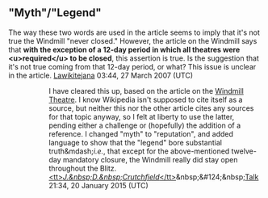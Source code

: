 <article id="10296630" title=Talk:Vivian Van Damm>
	<talkpage id="10296630" title="Talk:Vivian Van Damm">
{{WikiProject Biography
|living=no
|class=stub

|listas=Van Damm, Vivian
}}
==&quot;Myth&quot;/&quot;Legend&quot;==
The way these two words are used in the article seems to imply that it's not true the Windmill &quot;never closed.&quot; However, the article on the Windmill says that '''with the exception of a 12-day period in which all theatres were &lt;u&gt;required&lt;/u&gt; to be closed''', this assertion is true. Is the suggestion that it's not true coming from that 12-day period, or what? This issue is unclear in the article. [[User:Lawikitejana|Lawikitejana]] 03:44, 27 March 2007 (UTC)

::I have cleared this up, based on the article on the [[Windmill Theatre]].  I know Wikipedia isn't supposed to cite itself as a source, but neither this nor the other article cites any sources for that topic anyway, so I felt at liberty to use the latter, pending either a challenge or (hopefully) the addition of a reference.  I changed &quot;myth&quot; to &quot;reputation&quot;, and added language to show that the &quot;legend&quot; bore substantial truth&amp;mdash;''i.e.'', that except for the above-mentioned twelve-day mandatory closure, the Windmill really did stay open throughout the Blitz.  [[User:Jdcrutch|&lt;tt&gt;''J.&amp;nbsp;D.&amp;nbsp;Crutchfield''&lt;/tt&gt;]]&amp;nbsp;&amp;#124;&amp;nbsp;[[User_talk:Jdcrutch|Talk]] 21:34, 20 January 2015 (UTC)
	</talkpage>
</article>